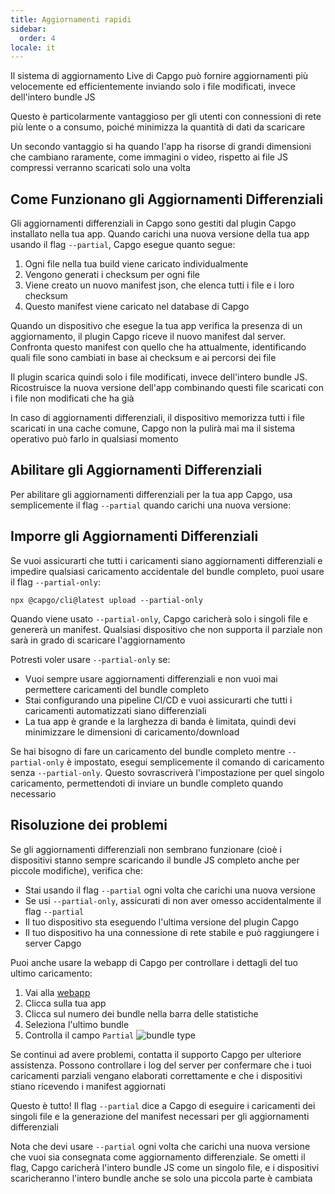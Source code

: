 ```yaml
---
title: Aggiornamenti rapidi
sidebar:
  order: 4
locale: it
---
```


Il sistema di aggiornamento Live di Capgo può fornire aggiornamenti più velocemente ed efficientemente inviando solo i file modificati, invece dell'intero bundle JS

Questo è particolarmente vantaggioso per gli utenti con connessioni di rete più lente o a consumo, poiché minimizza la quantità di dati da scaricare

Un secondo vantaggio si ha quando l'app ha risorse di grandi dimensioni che cambiano raramente, come immagini o video, rispetto ai file JS compressi verranno scaricati solo una volta

## Come Funzionano gli Aggiornamenti Differenziali

Gli aggiornamenti differenziali in Capgo sono gestiti dal plugin Capgo installato nella tua app. Quando carichi una nuova versione della tua app usando il flag `--partial`, Capgo esegue quanto segue:

1. Ogni file nella tua build viene caricato individualmente
2. Vengono generati i checksum per ogni file
3. Viene creato un nuovo manifest json, che elenca tutti i file e i loro checksum
4. Questo manifest viene caricato nel database di Capgo

Quando un dispositivo che esegue la tua app verifica la presenza di un aggiornamento, il plugin Capgo riceve il nuovo manifest dal server. Confronta questo manifest con quello che ha attualmente, identificando quali file sono cambiati in base ai checksum e ai percorsi dei file

Il plugin scarica quindi solo i file modificati, invece dell'intero bundle JS. Ricostruisce la nuova versione dell'app combinando questi file scaricati con i file non modificati che ha già

<Aside title="Manifest">

In caso di aggiornamenti differenziali, il dispositivo memorizza tutti i file scaricati in una cache comune, Capgo non la pulirà mai ma il sistema operativo può farlo in qualsiasi momento

</Aside>

## Abilitare gli Aggiornamenti Differenziali

Per abilitare gli aggiornamenti differenziali per la tua app Capgo, usa semplicemente il flag `--partial` quando carichi una nuova versione:

## Imporre gli Aggiornamenti Differenziali

Se vuoi assicurarti che tutti i caricamenti siano aggiornamenti differenziali e impedire qualsiasi caricamento accidentale del bundle completo, puoi usare il flag `--partial-only`:

```shell
npx @capgo/cli@latest upload --partial-only
```

Quando viene usato `--partial-only`, Capgo caricherà solo i singoli file e genererà un manifest. Qualsiasi dispositivo che non supporta il parziale non sarà in grado di scaricare l'aggiornamento

Potresti voler usare `--partial-only` se:

- Vuoi sempre usare aggiornamenti differenziali e non vuoi mai permettere caricamenti del bundle completo
- Stai configurando una pipeline CI/CD e vuoi assicurarti che tutti i caricamenti automatizzati siano differenziali
- La tua app è grande e la larghezza di banda è limitata, quindi devi minimizzare le dimensioni di caricamento/download

Se hai bisogno di fare un caricamento del bundle completo mentre `--partial-only` è impostato, esegui semplicemente il comando di caricamento senza `--partial-only`. Questo sovrascriverà l'impostazione per quel singolo caricamento, permettendoti di inviare un bundle completo quando necessario

## Risoluzione dei problemi

Se gli aggiornamenti differenziali non sembrano funzionare (cioè i dispositivi stanno sempre scaricando il bundle JS completo anche per piccole modifiche), verifica che:

- Stai usando il flag `--partial` ogni volta che carichi una nuova versione
- Se usi `--partial-only`, assicurati di non aver omesso accidentalmente il flag `--partial`
- Il tuo dispositivo sta eseguendo l'ultima versione del plugin Capgo
- Il tuo dispositivo ha una connessione di rete stabile e può raggiungere i server Capgo

Puoi anche usare la webapp di Capgo per controllare i dettagli del tuo ultimo caricamento:
<Steps>
1. Vai alla [webapp](https://app.capgo.io)
2. Clicca sulla tua app
3. Clicca sul numero dei bundle nella barra delle statistiche
4. Seleziona l'ultimo bundle
5. Controlla il campo `Partial`
  ![bundle type](/bundle_type.webp)
</Steps>

Se continui ad avere problemi, contatta il supporto Capgo per ulteriore assistenza. Possono controllare i log del server per confermare che i tuoi caricamenti parziali vengano elaborati correttamente e che i dispositivi stiano ricevendo i manifest aggiornati

Questo è tutto! Il flag `--partial` dice a Capgo di eseguire i caricamenti dei singoli file e la generazione del manifest necessari per gli aggiornamenti differenziali

Nota che devi usare `--partial` ogni volta che carichi una nuova versione che vuoi sia consegnata come aggiornamento differenziale. Se ometti il flag, Capgo caricherà l'intero bundle JS come un singolo file, e i dispositivi scaricheranno l'intero bundle anche se solo una piccola parte è cambiata